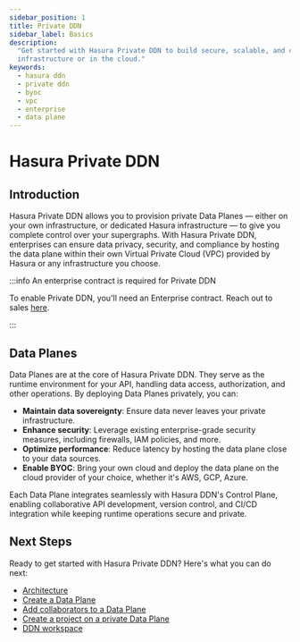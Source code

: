 ```yaml
---
sidebar_position: 1
title: Private DDN
sidebar_label: Basics
description:
  "Get started with Hasura Private DDN to build secure, scalable, and customizable GraphQL APIs on your own
  infrastructure or in the cloud."
keywords:
  - hasura ddn
  - private ddn
  - byoc
  - vpc
  - enterprise
  - data plane
---
```


# Hasura Private DDN

## Introduction

Hasura Private DDN allows you to provision private Data Planes — either on your own infrastructure, or dedicated Hasura
infrastructure — to give you complete control over your supergraphs. With Hasura Private DDN, enterprises can ensure
data privacy, security, and compliance by hosting the data plane within their own Virtual Private Cloud (VPC) provided
by Hasura or any infrastructure you choose.

:::info An enterprise contract is required for Private DDN

To enable Private DDN, you'll need an Enterprise contract. Reach out to sales [here](https://hasura.io/contact-us).

:::

## Data Planes

Data Planes are at the core of Hasura Private DDN. They serve as the runtime environment for your API, handling data
access, authorization, and other operations. By deploying Data Planes privately, you can:

- **Maintain data sovereignty**: Ensure data never leaves your private infrastructure.
- **Enhance security**: Leverage existing enterprise-grade security measures, including firewalls, IAM policies, and
  more.
- **Optimize performance**: Reduce latency by hosting the data plane close to your data sources.
- **Enable BYOC**: Bring your own cloud and deploy the data plane on the cloud provider of your choice, whether it's
  AWS, GCP, Azure.

Each Data Plane integrates seamlessly with Hasura DDN's Control Plane, enabling collaborative API development, version
control, and CI/CD integration while keeping runtime operations secure and private.

## Next Steps

Ready to get started with Hasura Private DDN? Here's what you can do next:

- [Architecture](/private-ddn/architecture/index.mdx)
- [Create a Data Plane](/private-ddn/creating-a-data-plane/index.mdx)
- [Add collaborators to a Data Plane](/private-ddn/data-plane-collaboration.mdx)
- [Create a project on a private Data Plane](/private-ddn/create-a-project-on-a-data-plane.mdx)
- [DDN workspace](/private-ddn/ddn-workspace.mdx)
